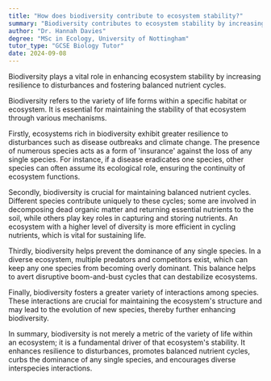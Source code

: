 ```yaml
---
title: "How does biodiversity contribute to ecosystem stability?"
summary: "Biodiversity contributes to ecosystem stability by increasing resilience to disturbances and promoting balanced nutrient cycles."
author: "Dr. Hannah Davies"
degree: "MSc in Ecology, University of Nottingham"
tutor_type: "GCSE Biology Tutor"
date: 2024-09-08
---
```


Biodiversity plays a vital role in enhancing ecosystem stability by increasing resilience to disturbances and fostering balanced nutrient cycles.

Biodiversity refers to the variety of life forms within a specific habitat or ecosystem. It is essential for maintaining the stability of that ecosystem through various mechanisms. 

Firstly, ecosystems rich in biodiversity exhibit greater resilience to disturbances such as disease outbreaks and climate change. The presence of numerous species acts as a form of 'insurance' against the loss of any single species. For instance, if a disease eradicates one species, other species can often assume its ecological role, ensuring the continuity of ecosystem functions.

Secondly, biodiversity is crucial for maintaining balanced nutrient cycles. Different species contribute uniquely to these cycles; some are involved in decomposing dead organic matter and returning essential nutrients to the soil, while others play key roles in capturing and storing nutrients. An ecosystem with a higher level of diversity is more efficient in cycling nutrients, which is vital for sustaining life.

Thirdly, biodiversity helps prevent the dominance of any single species. In a diverse ecosystem, multiple predators and competitors exist, which can keep any one species from becoming overly dominant. This balance helps to avert disruptive boom-and-bust cycles that can destabilize ecosystems.

Finally, biodiversity fosters a greater variety of interactions among species. These interactions are crucial for maintaining the ecosystem's structure and may lead to the evolution of new species, thereby further enhancing biodiversity.

In summary, biodiversity is not merely a metric of the variety of life within an ecosystem; it is a fundamental driver of that ecosystem's stability. It enhances resilience to disturbances, promotes balanced nutrient cycles, curbs the dominance of any single species, and encourages diverse interspecies interactions.
    